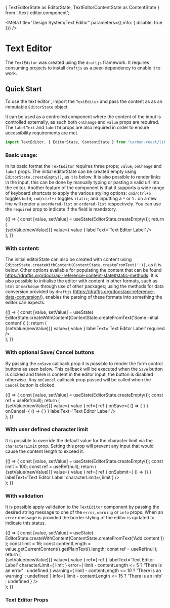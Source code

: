 {
  TextEditorState as EditorState, 
  TextEditorContentState as ContentState
} from './text-editor.component';

<Meta title="Design System/Text Editor" parameters={{ info: { disable: true }}} />

# Text Editor
The `TextEditor` was created using the `draftjs` framework. It requires consuming projects to install `draftjs` as a 
peer-dependency to enable it to work.

## Quick Start

To use the text editor , import the `TextEditor` and pass the content as as an immutable `EditorState` object.

It can be used as a controlled component where the content of the input is controlled externally, as such both 
`onChange` and `value` props are required. The `labelText` and `labelId` props are also required in order to ensure 
accessibility requirements are met.

```jsx
import TextEditor, { EditorState, ContentState } from "carbon-react/lib/components/text-editor";
```

### Basic usage:
In its basic format the `TextEditor` requires three props; `value`, `onChange` and `label` props. The initial 
editorState can be created empty using `EditorState.createEmpty()`, as it is below. It is also possible to render links 
in the input, this can be done by manually typing or pasting a valid url into the editor. Another feature of the 
component is that it supports a wide range of keyboard shortcuts to apply the various styling options: `cmd/ctrl+b` 
toggles `bold`; `cmd/ctrl+i` toggles `italic`; and inputting a `*` or `1.` on a new line will render a 
`unordered-list` or `ordered-list` respectively.
You can use the `required` prop to indicate if the field is mandatory.


<Preview>
  <Story name="basic">
    {() => {
      const [value, setValue] = useState(EditorState.createEmpty());
      return (
        <div style={{ padding: '4px' }}>
          <TextEditor
            onChange={(newValue) => {setValue(newValue)}}
            value={ value }
            labelText='Text Editor Label'
          />
        </div>
      );
    }}
  </Story>
</Preview>

### With content:
The initial editorState can also be created with content using 
`EditorState.createWithContent(ContentState.createFromText(''))`, as it is below. Other options available for 
populating the content that can be found https://draftjs.org/docs/api-reference-content-state#static-methods. 
It is also possible to initialise the editor with content in other formats, such as `html` or `markdown` through use of 
other packages; using the methods for data conversion provided by `draftjs` 
(https://draftjs.org/docs/api-reference-data-conversion/), enables the parsing of these formats into something the 
editor can expects.

<Preview>
  <Story name="with content">
    {() => {
      const [value, setValue] = useState(
        EditorState.createWithContent(ContentState.createFromText('Some initial content'))
      );
      return (
        <div style={{ padding: '4px' }}>
          <TextEditor
            onChange={(newValue) => {setValue(newValue)}}
            value={ value }
            labelText='Text Editor Label'
            required
          />
        </div>
      );
    }}
  </Story>
</Preview>

### With optional Save/ Cancel buttons
By passing the `onSave` callback prop it is possible to render the form control buttons as seen below. This callback 
will be executed when the `Save` button is clicked and there is content in the editor input, the button is disabled 
otherwise. Any `onCancel` callback prop passed will be called when the `Cancel` button is clicked.

<Preview>
  <Story name="with optional buttons">
    {() => {
      const [value, setValue] = useState(EditorState.createEmpty());
      const ref = useRef(null);
      return (
        <div style={{ padding: '4px' }}>
          <TextEditor
            onChange={(newValue) => {setValue(newValue)}}
            value={ value } ref={ ref }
            onSave={ () => { } }
            onCancel={ () => { } }
            labelText='Text Editor Label'
          />
        </div>
      );
    }}
  </Story>
</Preview>

### With user defined character limit
It is possible to override the default value for the character limit via the `characterLimit` prop. Setting this prop 
will prevent any input that would cause the content length to exceed it.

<Preview>
  <Story name="with optional character limit" parameters={{ chromatic: { disable: true }}}>
    {() => {
      const [value, setValue] = useState(EditorState.createEmpty());
      const limit = 100;
      const ref = useRef(null);
      return (
        <div style={{ padding: '4px' }}>
          <TextEditor
            onChange={(newValue) => {setValue(newValue)}}
            value={ value } ref={ ref }
            onSubmit={ () => {} }
            labelText='Text Editor Label'
            characterLimit={ limit }
          />
        </div>
      );
    }}
  </Story>
</Preview>

### With validation
It is possible apply validation to the `TextEditor` component by passing the desired string message to one of the `error`, 
`warning` or `info` props. When an `error` message is provided the border styling of the editor is updated to indicate 
this status.

<Preview>
  <Story name="with validation">
    {() => {
      const [value, setValue] = useState(
        EditorState.createWithContent(ContentState.createFromText('Add content'))
      );
      const limit = 16;
      const contentLength = value.getCurrentContent().getPlainText().length;
      const ref = useRef(null);
      return (
        <div style={{ padding: '4px' }}>
          <TextEditor
            onChange={(newValue) => {setValue(newValue)}}
            value={ value }
            ref={ ref }
            labelText='Text Editor Label'
            characterLimit={ limit }
            error={ limit - contentLength <= 5 ? 'There is an error' : undefined }
            warning={ limit - contentLength <= 10 ? 'There is an warning' : undefined }
            info={ limit - contentLength <= 15 ? 'There is an info' : undefined }
          />
        </div>
      );
    }}
  </Story>
</Preview>

### Text Editor Props
<Props of={TextEditor} />
